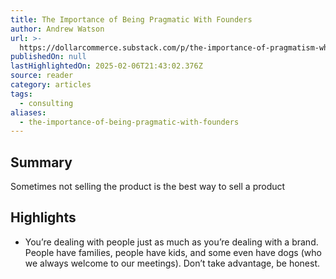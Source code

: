```yaml
---
title: The Importance of Being Pragmatic With Founders
author: Andrew Watson
url: >-
  https://dollarcommerce.substack.com/p/the-importance-of-pragmatism-when?utm_source=post-email-title&publication_id=2682667&post_id=150918019&utm_campaign=email-post-title&isFreemail=true&r=31t9d7&triedRedirect=true&utm_medium=email
publishedOn: null
lastHighlightedOn: 2025-02-06T21:43:02.376Z
source: reader
category: articles
tags:
  - consulting
aliases:
  - the-importance-of-being-pragmatic-with-founders
---
```

## Summary

Sometimes not selling the product is the best way to sell a product

## Highlights
- You’re dealing with people just as much as you’re dealing with a brand. People have families, people have kids, and some even have dogs (who we always welcome to our meetings). Don’t take advantage, be honest.
